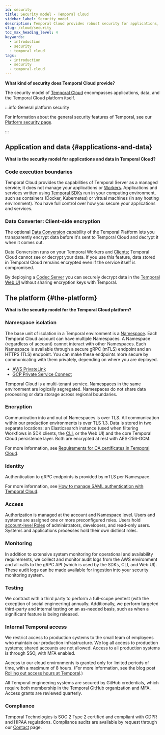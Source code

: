 ```yaml
---
id: security
title: Security model - Temporal Cloud
sidebar_label: Security model
description: Temporal Cloud provides robust security for applications, data, and its platform with features like mTLS, client-side encryption, PrivateLink, and SOC 2 Type 2 compliance.
slug: /cloud/security
toc_max_heading_level: 4
keywords:
  - introduction
  - security
  - temporal cloud
tags:
  - introduction
  - security
  - temporal-cloud
---
```


**What kind of security does Temporal Cloud provide?**

The security model of [Temporal Cloud](/cloud) encompasses applications, data, and the Temporal Cloud platform itself.

:::info General platform security

For information about the general security features of Temporal, see our [Platform security page](/security).

:::

## Application and data {#applications-and-data}

**What is the security model for applications and data in Temporal Cloud?**

### Code execution boundaries

Temporal Cloud provides the capabilities of Temporal Server as a managed service; it does not manage your applications or [Workers](/workers#worker).
Applications and services written using [Temporal SDKs](/encyclopedia/temporal-sdks) run in your computing environment, such as containers (Docker, Kubernetes) or virtual machines (in any hosting environment).
You have full control over how you secure your applications and services.

### Data Converter: Client-side encryption

The optional [Data Conversion](/dataconversion) capability of the Temporal Platform lets you transparently encrypt data before it's sent to Temporal Cloud and decrypt it when it comes out.

Data Conversion runs on your Temporal Workers and [Clients](/encyclopedia/temporal-sdks#temporal-client); Temporal Cloud cannot see or decrypt your data.
If you use this feature, data stored in Temporal Cloud remains encrypted even if the service itself is compromised.

By deploying a [Codec Server](/production-deployment/data-encryption) you can securely decrypt data in the [Temporal Web UI](/web-ui) without sharing encryption keys with Temporal.

## The platform {#the-platform}

**What is the security model for the Temporal Cloud platform?**

### Namespace isolation

The base unit of isolation in a Temporal environment is a [Namespace](/namespaces).
Each Temporal Cloud account can have multiple Namespaces.
A Namespace (regardless of account) cannot interact with other Namespaces.
Each Namespace is available through a secure gRPC (mTLS) endpoint and an HTTPS (TLS) endpoint.
You can make these endpoints more secure by communicating with them privately, depending on where you are deployed.

* [AWS PrivateLink](aws-privatelink.mdx)
* [GCP Private Service Connect](gcp-private-service-connect.mdx)

Temporal Cloud is a multi-tenant service.
Namespaces in the same environment are logically segregated.
Namespaces do not share data processing or data storage across regional boundaries.


### Encryption

Communication into and out of Namespaces is over TLS.
All communication within our production environments is over TLS 1.3.
Data is stored in two separate locations: an Elasticsearch instance (used when filtering Workflows in SDK clients, the [CLI](/cloud/tcld), or the Web UI) and the core Temporal Cloud persistence layer.
Both are encrypted at rest with AES-256-GCM.

For more information, see [Requirements for CA certificates in Temporal Cloud](/cloud/certificates#certificate-requirements).

### Identity

Authentication to gRPC endpoints is provided by mTLS per Namespace.

For more information, see [How to manage SAML authentication with Temporal Cloud](/cloud/saml).

### Access

Authorization is managed at the account and Namespace level.
Users and systems are assigned one or more preconfigured roles.
Users hold [account-level Roles](/cloud/users#account-level-roles) of administrators, developers, and read-only users.
Systems and applications processes hold their own distinct roles.

### Monitoring

In addition to extensive system monitoring for operational and availability requirements, we collect and monitor audit logs from the AWS environment and all calls to the gRPC API (which is used by the SDKs, CLI, and Web UI).
These audit logs can be made available for ingestion into your security monitoring system.

### Testing

We contract with a third party to perform a full-scope pentest (with the exception of social engineering) annually.
Additionally, we perform targeted third-party and internal testing on an as-needed basis, such as when a significant feature is being released.

### Internal Temporal access

We restrict access to production systems to the small team of employees who maintain our production infrastructure.
We log all access to production systems; shared accounts are not allowed.
Access to all production systems is through SSO, with MFA enabled.

Access to our cloud environments is granted only for limited periods of time, with a maximum of 8 hours.
(For more information, see the blog post [Rolling out access hours at Temporal](https://temporal.io/blog/rolling-out-access-hours-at-temporal).)

All Temporal engineering systems are secured by GitHub credentials, which require both membership in the Temporal GitHub organization and MFA.
Access grants are reviewed quarterly.

### Compliance

Temporal Technologies is SOC 2 Type 2 certified and compliant with GDPR and HIPAA regulations.
Compliance audits are available by request through our [Contact](https://pages.temporal.io/contact-us) page.